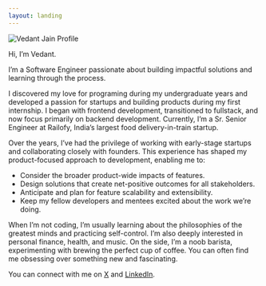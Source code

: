 ```yaml
---
layout: landing
---
```


![Vedant Jain Profile](https://ik.imagekit.io/zmc91qb0y1t/tr:w-150/portfolio/profile_OujidRzocJ.jpg "Vedant Jain Profile")

Hi, I’m Vedant.

I’m a Software Engineer passionate about building impactful solutions and learning through the process.

I discovered my love for programing during my undergraduate years and developed a passion for startups and building products during my first internship. I began with frontend development, transitioned to fullstack, and now focus primarily on backend development. Currently, I’m a Sr. Senior Engineer at Railofy, India’s largest food delivery-in-train startup.

Over the years, I’ve had the privilege of working with early-stage startups and collaborating closely with founders. This experience has shaped my product-focused approach to development, enabling me to:

- Consider the broader product-wide impacts of features.
- Design solutions that create net-positive outcomes for all stakeholders.
- Anticipate and plan for feature scalability and extensibility.
- Keep my fellow developers and mentees excited about the work we’re doing.

When I’m not coding, I’m usually learning about the philosophies of the greatest minds and practicing self-control. I’m also deeply interested in personal finance, health, and music. On the side, I’m a noob barista, experimenting with brewing the perfect cup of coffee. You can often find me obsessing over something new and fascinating.

You can connect with me on [X](https://x.com/theproductguy_) and [LinkedIn](https://www.linkedin.com/in/vedant-codes/).

<Analytics />